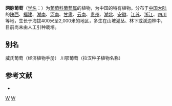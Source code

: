 {{Speciesbox 
| taxon = Vitis wilsonae
| authority = Veitch
}}

'''网脉葡萄'''（[[学名|学名]]：{{lang|la|''Vitis wilsonae''}}）为[[葡萄科|葡萄科]][[葡萄属|葡萄属]]的植物，为中国的特有植物。分布于[[中国大陆|中国大陆]]的[[陕西|陕西]]、[[福建|福建]]、[[湖南|湖南]]、[[河南|河南]]、[[甘肃|甘肃]]、[[云南|云南]]、[[贵州|贵州]]、[[湖北|湖北]]、[[安徽|安徽]]、[[江苏|江苏]]、[[浙江|浙江]]、[[四川|四川]]等地，生长于海拔400米至2,000米的地区，多生在山坡灌丛、林下或溪边林中，目前尚未由人工引种栽培。

== 别名 ==
威氏葡萄（经济植物手册） 川鄂葡萄（拉汉种子植物名称）

== 参考文献 ==
<div class="references-small">
* {{cite web| url =http://www.bioinfo.cn/db05/KmzwSpecies.php?action=view&id=23975| title =网脉葡萄| work =《中国高等植物数据库全库》| publisher =中国科学院微生物研究所| author =昆明植物研究所| accessdate =2009-02-25| deadurl =yes| archiveurl =https://web.archive.org/web/20160305022000/http://www.bioinfo.cn/db05/KmzwSpecies.php?action=view&id=23975| archivedate =2016-03-05}}
</div>

{{Vitis}}
{{Taxonbar|from=Q15232407}}

[[Category:葡萄属|W]]
[[Category:中國特有植物|W]]


{{植物小作品}}